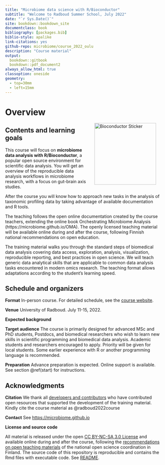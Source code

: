 ```yaml
--- 
title: "Microbiome data science with R/Bioconductor"
subtitle: "Welcome to Radboud Summer School, July 2022"
date: "`r Sys.Date()`"
site: bookdown::bookdown_site
documentclass: book
bibliography: [packages.bib]
biblio-style: apalike
link-citations: yes
github-repo: microbiome/course_2022_oulu
description: "Course material"
output:
  bookdown::gitbook
  bookdown::pdf_document2
always_allow_html: true  
classoption: oneside
geometry:
  - top=30mm
  - left=15mm
---
```




# Overview

<a href="https://bioconductor.org"><img src="`r rebook::BiocSticker('animated')`" width="200" alt="Bioconductor Sticker" align="right" style="margin: 0 1em 0 1em" /></a>


## Contents and learning goals

This course will focus on **microbiome data analysis
with R/Bioconductor**, a popular open source environment for
scientific data analysis. You will get an overview of the
reproducible data analysis workflows in microbiome research, with a
focus on gut-brain axis studies.

After the course you will know how to approach new tasks in the
analysis of taxonomic profiling data by taking advantage of available
documentation and R tools.

The teaching follows the open online documentation created by the
course teachers, extending the online book Orchestrating Microbiome
Analysis (https://microbiome.github.io/OMA). The openly licensed
teaching material will be available online during and after the
course, following Finnish national recommendations on open education.

The training material walks you through the standard steps of
biomedical data analysis covering data access, exploration, analysis,
visualization, reproducible reporting, and best practices in open
science.  We will teach generic data analytical skills that are
applicable to common data analysis tasks encountered in modern omics
research. The teaching format allows adaptations according to the
student's learning speed.


## Schedule and organizers

**Format** In-person course. For detailed schedule, see the
  [course
  website](https://www.ru.nl/radboudsummerschool/courses/2022/registration-longer-possible-brain-bacteria).

**Venue** University of Radboud. July 11-15, 2022.

**Expected background**

**Target audience** The course is primarily designed for advanced MSc
and PhD students, Postdocs, and biomedical researchers who wish to
learn new skills in scientific programming and biomedical data
analysis. Academic students and researchers encouraged to
apply. Priority will be given for local students. Some earlier
experience with R or another programming language is recommended. 

**Preparation** Advance preparation is expected. Online support is available. See section \@ref(start) for instructions.

## Acknowledgments

**Citation** We thank all [developers and contributors](https://microbiome.github.io) who have contributed open resources that supported the development of the training material. Kindly cite the course material as @radboud2022course 

**Contact** See [https://microbiome.github.io](https://microbiome.github.io)


**License and source code**

All material is released under the open [CC BY-NC-SA 3.0
License](LICENSE) and available online during and after the course,
following the [recommendations on open teaching
materials](https://avointiede.fi/fi/linjaukset-ja-aineistot/kotimaiset-linjaukset/oppimisen-ja-oppimateriaalien-avoimuuden-linjaus)
of the national open science coordination in Finland. The source code
of this repository is reproducible and contains the Rmd files with
executable code. See [README](README.md).


